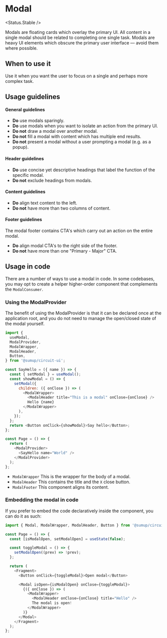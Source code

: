 
# Modal

<Status.Stable />

Modals are floating cards which overlay the primary UI. All content in a single modal should be related to completing one single task. Modals are heavy UI elements which obscure the primary user interface — avoid them where possible.

<Story id="components-modal--base" />
<Props of={ModalWrapper} />
<Props of={ModalHeader} />
<Props of={ModalFooter} />

## When to use it

Use it when you want the user to focus on a single and perhaps more complex task.

## Usage guidelines

#### General guidelines

- **Do** use modals sparingly.
- **Do** use modals when you want to isolate an action from the primary UI.
- **Do not** draw a modal over another modal.
- **Do not** fill a modal with content which has multiple end results.
- **Do not** present a modal without a user prompting a modal (e.g. as a popup).

#### Header guidelines

- **Do** use concise yet descriptive headings that label the function of the specific modal.
- **Do not** exclude headings from modals.

#### Content guidelines

- **Do** align text content to the left.
- **Do not** have more than two columns of content.

#### Footer guidelines

The modal footer contains CTA's which carry out an action on the entire modal.

- **Do** align modal CTA's to the right side of the footer.
- **Do not** have more than one "Primary - Major" CTA.

## Usage in code

There are a number of ways to use a modal in code. In some codebases, you
may opt to create a helper higher-order component that complements the
`ModalConsumer`.

### Using the ModalProvider

The benefit of using the ModalProvider is that it can be declared once at the application root, and you do not need to manage the open/closed state of the modal yourself.

```js
import {
  useModal,
  ModalProvider,
  ModalWrapper,
  ModalHeader,
  Button,
} from '@sumup/circuit-ui';

const SayHello = ({ name }) => {
  const { setModal } = useModal();
  const showModal = () => {
    setModal({
      children: ({ onClose }) => (
        <ModalWrapper>
          <ModalHeader title="This is a modal" onClose={onClose} />
          Hello {name}
        </ModalWrapper>
      ),
    });
  };
  return <Button onClick={showModal}>Say hello</Button>;
};

const Page = () => {
  return (
    <ModalProvider>
      <SayHello name="World" />
    </ModalProvider>
  );
};
```

- `ModalWrapper` This is the wrapper for the body of a modal.
- `ModalHeader` This contains the title and the `X` close button.
- `ModalFooter` This component aligns its content.

### Embedding the modal in code

If you prefer to embed the code declaratively inside the component, you can do it as such:

```js
import { Modal, ModalWrapper, ModalHeader, Button } from '@sumup/circuit-ui';

const Page = () => {
  const [isModalOpen, setModalOpen] = useState(false);

  const toggleModal = () => {
    setModalOpen((prev) => !prev);
  };

  return (
    <Fragment>
      <Button onClick={toggleModal}>Open modal</Button>

      <Modal isOpen={isModalOpen} onClose={toggleModal}>
        {({ onClose }) => (
          <ModalWrapper>
            <ModalHeader onClose={onClose} title="Hello" />
            The modal is open!
          </ModalWrapper>
        )}
      </Modal>
    </Fragment>
  );
};
```
